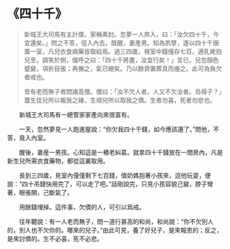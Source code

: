 # 《四十千》

> 新城王大司馬有主計僕，家稱素封。忽夢一人奔入，曰：「汝欠四十千，今宜還矣。」問之不答，徑入內去。既醒，妻產男。知為夙孽，遂以四十千捆置一室，凡兒衣食病藥皆取給焉。過三四歲，視室中錢僅存七百。適乳姥抱兒至，調笑於側，僕呼之曰：「四十千將盡，汝宜行矣！」言已，兒忽顏色蹙變，項折目張；再撫之，氣已絕矣。乃以餘資置葬具而瘞之。此可為負欠者戒也。
>
> 昔有老而無子者問諸高僧。僧曰：「汝不欠人者，人又不欠汝者。烏得子？」蓋生佳兒所以報我之緣，生頑兒所以取我之債。生者勿喜，死者勿悲也。

&emsp;&emsp;新城王大司馬有一總管家家產向來很富有。

&emsp;&emsp;一天，忽然夢見一人跑進屋說：“你欠我四十千錢，如今應該還了。”問他，不答，竟入內室。

&emsp;&emsp;醒後，妻産一男孩。心知這是一樁老糾葛。就拿四十千錢放在一間房內，凡是新生兒所需衣食藥物，都從這裏取用。

&emsp;&emsp;長到三四歲，見室內僅僅剩下七百錢，值奶媽抱著小孩來，逗他玩耍，便說：“四十吊錢快用完了，可以走了吧。”話剛說完，只見小孩容貌己變，脖子彎著，眼張開，己斷氣了。

&emsp;&emsp;用餘錢埋掉。這件事，欠債的人，可引以爲戒。

&emsp;&emsp;往年聽說：有一人老而無子，問一道行甚高的和尚，和尚說：“你不欠別人的，別人也不欠你的。哪來的兒子。”由此可見，養了好兒子，是來報恩的；反之，是來討債的。生不必喜，死不必悲。
